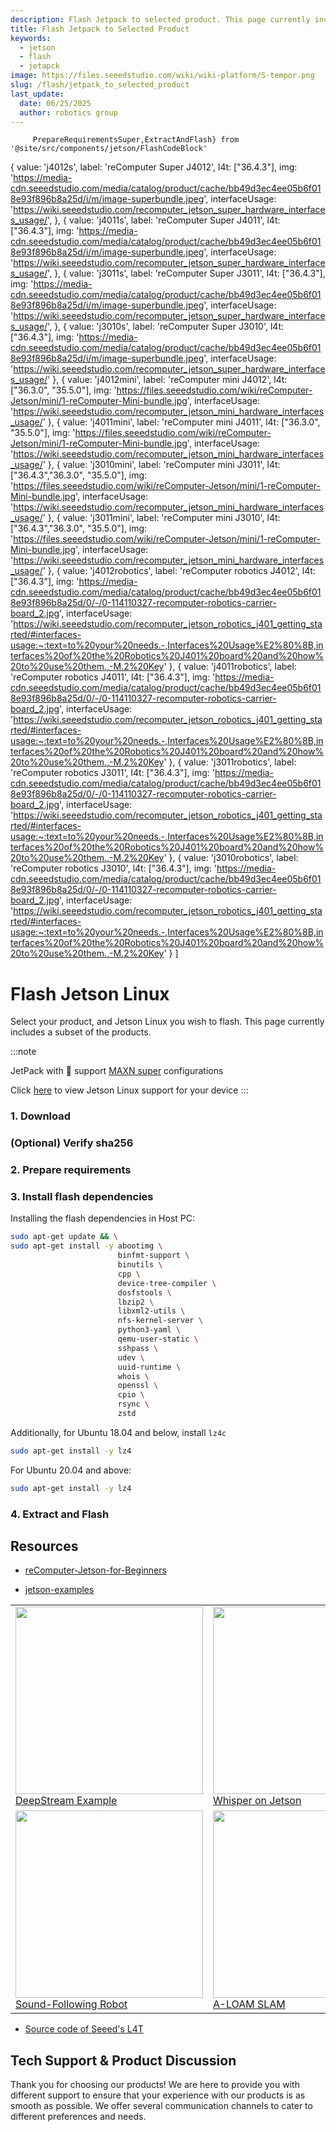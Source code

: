 ```yaml
---
description: Flash Jetpack to selected product. This page currently includes a subset of the products.
title: Flash Jetpack to Selected Product
keywords:
  - jetson
  - flash
  - jetapck
image: https://files.seeedstudio.com/wiki/wiki-platform/S-tempor.png
slug: /flash/jetpack_to_selected_product
last_update:
  date: 06/25/2025
  author: robotics group
---
```


         PrepareRequirementsSuper,ExtractAndFlash} from '@site/src/components/jetson/FlashCodeBlock' 

<!--
  The Jetson drop down selection
  To select the product and Jetson Linux (JetPack SDK) Version
--->


  { 
    value: 'j4012s', 
    label: 'reComputer Super J4012', 
    l4t: ["36.4.3"],
    img: 'https://media-cdn.seeedstudio.com/media/catalog/product/cache/bb49d3ec4ee05b6f018e93f896b8a25d/i/m/image-superbundle.jpeg',
    interfaceUsage: 'https://wiki.seeedstudio.com/recomputer_jetson_super_hardware_interfaces_usage/',
  },
  { 
    value: 'j4011s', 
    label: 'reComputer Super J4011', 
    l4t: ["36.4.3"],
    img: 'https://media-cdn.seeedstudio.com/media/catalog/product/cache/bb49d3ec4ee05b6f018e93f896b8a25d/i/m/image-superbundle.jpeg',
    interfaceUsage: 'https://wiki.seeedstudio.com/recomputer_jetson_super_hardware_interfaces_usage/',
  },
  { 
    value: 'j3011s', 
    label: 'reComputer Super J3011', 
    l4t: ["36.4.3"],
    img: 'https://media-cdn.seeedstudio.com/media/catalog/product/cache/bb49d3ec4ee05b6f018e93f896b8a25d/i/m/image-superbundle.jpeg',
    interfaceUsage: 'https://wiki.seeedstudio.com/recomputer_jetson_super_hardware_interfaces_usage/',
  },
  { 
    value: 'j3010s', 
    label: 'reComputer Super J3010', 
    l4t: ["36.4.3"],
    img: 'https://media-cdn.seeedstudio.com/media/catalog/product/cache/bb49d3ec4ee05b6f018e93f896b8a25d/i/m/image-superbundle.jpeg',
    interfaceUsage: 'https://wiki.seeedstudio.com/recomputer_jetson_super_hardware_interfaces_usage/'
  },
  { 
    value: 'j4012mini', 
    label: 'reComputer mini J4012', 
    l4t: ["36.3.0", "35.5.0"],
    img: 'https://files.seeedstudio.com/wiki/reComputer-Jetson/mini/1-reComputer-Mini-bundle.jpg',
    interfaceUsage: 'https://wiki.seeedstudio.com/recomputer_jetson_mini_hardware_interfaces_usage/'
  },
  { 
    value: 'j4011mini', 
    label: 'reComputer mini J4011', 
    l4t: ["36.3.0", "35.5.0"],
    img: 'https://files.seeedstudio.com/wiki/reComputer-Jetson/mini/1-reComputer-Mini-bundle.jpg',
    interfaceUsage: 'https://wiki.seeedstudio.com/recomputer_jetson_mini_hardware_interfaces_usage/'
  },
  { 
    value: 'j3010mini', 
    label: 'reComputer mini J3011', 
    l4t: ["36.4.3","36.3.0", "35.5.0"],
    img: 'https://files.seeedstudio.com/wiki/reComputer-Jetson/mini/1-reComputer-Mini-bundle.jpg',
    interfaceUsage: 'https://wiki.seeedstudio.com/recomputer_jetson_mini_hardware_interfaces_usage/'
  },
  { 
    value: 'j3011mini', 
    label: 'reComputer mini J3010', 
    l4t: ["36.4.3","36.3.0", "35.5.0"],
    img: 'https://files.seeedstudio.com/wiki/reComputer-Jetson/mini/1-reComputer-Mini-bundle.jpg',
    interfaceUsage: 'https://wiki.seeedstudio.com/recomputer_jetson_mini_hardware_interfaces_usage/'
  },
  { 
    value: 'j4012robotics', 
    label: 'reComputer robotics J4012', 
    l4t: ["36.4.3"],
    img: 'https://media-cdn.seeedstudio.com/media/catalog/product/cache/bb49d3ec4ee05b6f018e93f896b8a25d/0/-/0-114110327-recomputer-robotics-carrier-board_2.jpg',
    interfaceUsage: 'https://wiki.seeedstudio.com/recomputer_jetson_robotics_j401_getting_started/#interfaces-usage:~:text=to%20your%20needs.-,Interfaces%20Usage%E2%80%8B,interfaces%20of%20the%20Robotics%20J401%20board%20and%20how%20to%20use%20them.,-M.2%20Key'
  },
  { 
    value: 'j4011robotics', 
    label: 'reComputer robotics J4011', 
    l4t: ["36.4.3"],
    img: 'https://media-cdn.seeedstudio.com/media/catalog/product/cache/bb49d3ec4ee05b6f018e93f896b8a25d/0/-/0-114110327-recomputer-robotics-carrier-board_2.jpg',
    interfaceUsage: 'https://wiki.seeedstudio.com/recomputer_jetson_robotics_j401_getting_started/#interfaces-usage:~:text=to%20your%20needs.-,Interfaces%20Usage%E2%80%8B,interfaces%20of%20the%20Robotics%20J401%20board%20and%20how%20to%20use%20them.,-M.2%20Key'
  },
  { 
    value: 'j3011robotics', 
    label: 'reComputer robotics J3011', 
    l4t: ["36.4.3"],
    img: 'https://media-cdn.seeedstudio.com/media/catalog/product/cache/bb49d3ec4ee05b6f018e93f896b8a25d/0/-/0-114110327-recomputer-robotics-carrier-board_2.jpg',
    interfaceUsage: 'https://wiki.seeedstudio.com/recomputer_jetson_robotics_j401_getting_started/#interfaces-usage:~:text=to%20your%20needs.-,Interfaces%20Usage%E2%80%8B,interfaces%20of%20the%20Robotics%20J401%20board%20and%20how%20to%20use%20them.,-M.2%20Key'
  },
  { 
    value: 'j3010robotics', 
    label: 'reComputer robotics J3010', 
    l4t: ["36.4.3"],
    img: 'https://media-cdn.seeedstudio.com/media/catalog/product/cache/bb49d3ec4ee05b6f018e93f896b8a25d/0/-/0-114110327-recomputer-robotics-carrier-board_2.jpg',
    interfaceUsage: 'https://wiki.seeedstudio.com/recomputer_jetson_robotics_j401_getting_started/#interfaces-usage:~:text=to%20your%20needs.-,Interfaces%20Usage%E2%80%8B,interfaces%20of%20the%20Robotics%20J401%20board%20and%20how%20to%20use%20them.,-M.2%20Key'
  }
]


# Flash Jetson Linux


Select your product, and Jetson Linux you wish to flash. This page currently includes a subset of the products.

<!--Mount the Select Components-->
<ProductSelect options={productOptions} />



:::note

JetPack with 🚀 support [MAXN super](https://developer.nvidia.com/blog/nvidia-jetpack-6-2-brings-super-mode-to-nvidia-jetson-orin-nano-and-jetson-orin-nx-modules/) configurations

Click [here](https://seeedstudio88-my.sharepoint.com/:x:/g/personal/youjiang_yu_seeedstudio88_onmicrosoft_com/EX8k1puq5J1IgMZKYYdmuqgB_EtGjxSB7_-hRjUGjTa0dQ?e=1QSozj) to view Jetson Linux support for your device
:::

### 1. Download

<OneDriveLink />

### (Optional) Verify sha256
<VerifySHA256 />

### 2. Prepare requirements
<PrepareRequirementsMini />
<PrepareRequirementsRobotics />
<PrepareRequirementsSuper />

### 3. Install flash dependencies
Installing the flash dependencies in Host PC:
```bash
sudo apt-get update && \
sudo apt-get install -y abootimg \
                        binfmt-support \
                        binutils \
                        cpp \
                        device-tree-compiler \
                        dosfstools \
                        lbzip2 \
                        libxml2-utils \
                        nfs-kernel-server \
                        python3-yaml \
                        qemu-user-static \
                        sshpass \
                        udev \
                        uuid-runtime \
                        whois \
                        openssl \
                        cpio \
                        rsync \
                        zstd
```

Additionally, for Ubuntu 18.04 and below, install `lz4c`

```bash
sudo apt-get install -y lz4
```

For Ubuntu 20.04 and above:

```bash
sudo apt-get install -y lz4
```

### 4. Extract and Flash
<ExtractAndFlash /> 


## Resources
- [reComputer-Jetson-for-Beginners](https://github.com/Seeed-Projects/reComputer-Jetson-for-Beginners)

- [jetson-examples](https://github.com/Seeed-Projects/jetson-examples)
<table>
  <tr>
   <td style={{ textAlign: "center" }}>
      <img src="https://files.seeedstudio.com/wiki/DeepStream/demo-optimized.gif" width="300" />
      <div><a href="https://wiki.seeedstudio.com/Traffic-Management-DeepStream-SDK/">DeepStream Example</a></div>
    </td>
   <td style={{ textAlign: "center" }}>
      <img src="https://files.seeedstudio.com/wiki/reComputer-Jetson/A608/Real-Time-Whisper.gif" width="300" />
      <div><a href="https://wiki.seeedstudio.com/Edge/NVIDIA_Jetson/Application/Generative_AI/Whisper_on_Jetson_for_Real_Time_Speech_to_Text/">Whisper on Jetson</a></div>
    </td>
    <td style={{ textAlign: "center" }}>
      <img src="https://files.seeedstudio.com/wiki/Jetson-Nano-MaskCam/tu3.png" width="300" />
      <div><a href="https://wiki.seeedstudio.com/Jetson-Nano-MaskCam/">MaskCam Project</a></div>
    </td>
  </tr>
  <tr>
    <td style={{ textAlign: "center" }}>
      <img src="https://files.seeedstudio.com/wiki/reComputer-Jetson/sound_follow/robot.jpg" width="300" />
      <div><a href="https://wiki.seeedstudio.com/sound_follow_robot/">Sound-Following Robot</a></div>
    </td>
    <td style={{ textAlign: "center" }}>
      <img src="https://files.seeedstudio.com/wiki/robotics/software/aloam/fig0.gif" width="300" />
      <div><a href="https://wiki.seeedstudio.com/a_loam/">A-LOAM SLAM</a></div>
    </td>
    <td style={{ textAlign: "center" }}>
      <img src="https://files.seeedstudio.com/wiki/reComputer-Jetson/deepseek/deepseek.png" width="300" />
      <div><a href="https://wiki.seeedstudio.com/deploy_deepseek_on_jetson_with_mlc/">DeepSeek Demo</a></div>
    </td>
  </tr>
</table>

- [Source code of Seeed's L4T](https://github.com/Seeed-Studio/Linux_for_Tegra)

## Tech Support & Product Discussion

Thank you for choosing our products! We are here to provide you with different support to ensure that your experience with our products is as smooth as possible. We offer several communication channels to cater to different preferences and needs.

<div class="button_tech_support_container">
<a href="https://forum.seeedstudio.com/" class="button_forum"></a> 
<a href="https://www.seeedstudio.com/contacts" class="button_email"></a>
</div>

<div class="button_tech_support_container">
<a href="https://discord.gg/eWkprNDMU7" class="button_discord"></a> 
<a href="https://github.com/Seeed-Studio/wiki-documents/discussions/69" class="button_discussion"></a>
</div>
